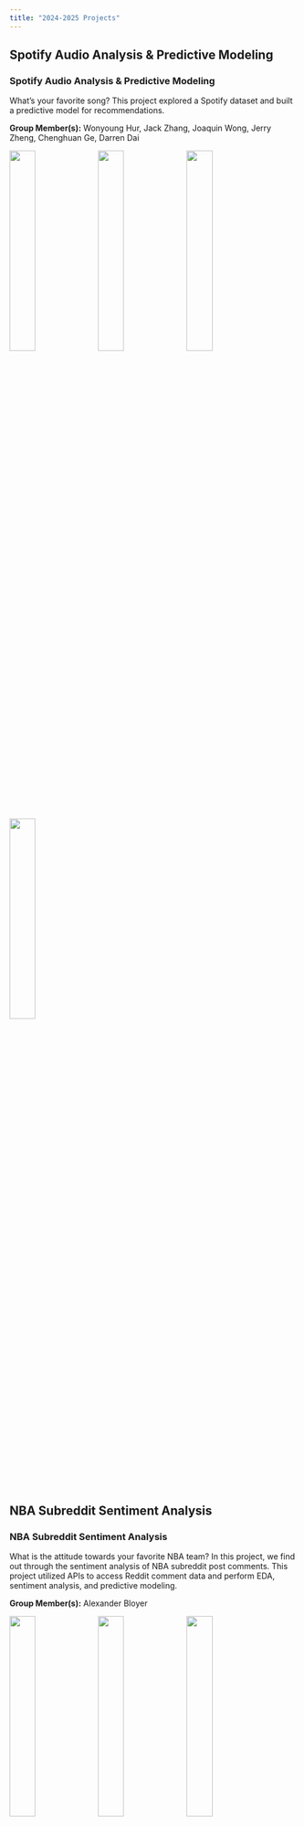 ```yaml
---
title: "2024-2025 Projects"
---
```


<!-- Spotify Audio Analysis & Predictive Modeling -->
:::{.callout-note collapse="false"}
## Spotify Audio Analysis & Predictive Modeling

<h3>Spotify Audio Analysis & Predictive Modeling</h3>

What's your favorite song? This project explored a Spotify dataset and built a predictive model for recommendations.

**Group Member(s):** Wonyoung Hur, Jack Zhang, Joaquin Wong, Jerry Zheng, Chenghuan Ge, Darren Dai

:::{.img-gallery}
<img src="../Images/Project_Showcase/2025/spotify1.png" onclick="openFullImg(this.src)" style="width:30%"> 
<img src="../Images/Project_Showcase/2025/spotify2.png" onclick="openFullImg(this.src)" style="width:30%">
<img src="../Images/Project_Showcase/2025/spotify3.png" onclick="openFullImg(this.src)" style="width:30%">
<img src="../Images/Project_Showcase/2025/spotify4.png" onclick="openFullImg(this.src)" style="width:30%">
:::
  
:::



<!-- NBA Subreddit Sentiment Analysis -->
:::{.callout-note collapse="false"}
## NBA Subreddit Sentiment Analysis

<h3>NBA Subreddit Sentiment Analysis</h3>

What is the attitude towards your favorite NBA team? In this project, we find out through the sentiment analysis of NBA subreddit post comments. This project utilized APIs to access Reddit comment data and perform EDA, sentiment analysis, and predictive modeling.

**Group Member(s):** Alexander Bloyer

:::{.img-gallery}
<img src="../Images/Project_Showcase/2025/nbasa1.png" onclick="openFullImg(this.src)" style="width:30%">
<img src="../Images/Project_Showcase/2025/nbasa3.png" onclick="openFullImg(this.src)" style="width:30%">
<img src="../Images/Project_Showcase/2025/nbasa6.png" onclick="openFullImg(this.src)" style="width:30%">
<img src="../Images/Project_Showcase/2025/nbasa8.png" onclick="openFullImg(this.src)" style="width:30%">
:::
  
:::



<!-- Sex & ADHD Prediction -->
:::{.callout-note collapse="false"}
## Sex & ADHD Prediction

<h3>Sex & ADHD Prediction</h3>

How does your sex affect the likelihood you have ADHD? This project develops a variety of predictive models to assess and aid in ADHD diagnosis.

**Group Members:** Alice Xu & Ashlyn Lin

:::{.img-gallery}
<img src="../Images/Project_Showcase/2025/sexadhd1.png" onclick="openFullImg(this.src)" style="width:30%">
<img src="../Images/Project_Showcase/2025/sexadhd4.png" onclick="openFullImg(this.src)" style="width:30%">
<img src="../Images/Project_Showcase/2025/sexadhd5.png" onclick="openFullImg(this.src)" style="width:30%">
<img src="../Images/Project_Showcase/2025/sexadhd7.png" onclick="openFullImg(this.src)" style="width:30%">
:::
  
:::



<!-- Diabetic Retinopathy Classification -->
:::{.callout-note collapse="false"}
## Diabetic Retinopathy Classification

<h3>Diabetic Retinopathy Classification</h3>

Diabetic Retinopathy is a serious condition that affects 200,000 US residents annually. This group trained a convolutional neural network on a dataset of images of patients eyes.

**Group Members:** Cyrus Navasca, Owen Feng, Shashin Gupta, Nikhil Gupta

:::{.img-gallery}
<img src="../Images/Project_Showcase/2025/imgnn4.png" onclick="openFullImg(this.src)" style="width:30%">
<img src="../Images/Project_Showcase/2025/imgnn3.png" onclick="openFullImg(this.src)" style="width:30%">
<img src="../Images/Project_Showcase/2025/imgnn7.png" onclick="openFullImg(this.src)" style="width:30%">
<img src="../Images/Project_Showcase/2025/imgnn9.png" onclick="openFullImg(this.src)" style="width:30%">
<img src="../Images/Project_Showcase/2025/imgnn13.png" onclick="openFullImg(this.src)" style="width:30%">

:::
  
:::

<!-- Raccoon Analysis of UCSB -->
:::{.callout-note collapse="false"}
## Raccoon Analysis of UCSB

<h3>Raccoon Analysis of UCSB</h3>

Have you seen this raccoon?! This group collected and analyzed data from UCSB students about their encounters with the local raccoon population.

**Group Members:** Katherine Hung, Sabrina Nguyen, Brendan Chung, Dylan Acosta, Joseph Cancio

:::{.img-gallery}
<img src="../Images/Project_Showcase/2025/ra1.png" onclick="openFullImg(this.src)" style="width:30%">
<img src="../Images/Project_Showcase/2025/ra4.png" onclick="openFullImg(this.src)" style="width:30%">
<img src="../Images/Project_Showcase/2025/ra5.png" onclick="openFullImg(this.src)" style="width:30%">
:::
  
:::

<body>

  <div class="full-img" id="fullImgBox">
  <html>
    <img src="../Images/Project_Showcase/2025/kris4.png" id="fullImg">
    <span onclick="closeFullImg()">X</span>
  </html>
  </div>
  
  <div class="img-gallery">
  <html>
    <img src="../Images/Project_Showcase/2025/anya1.png" onclick="openFullImg(this.src)">
    <img src="../Images/Project_Showcase/2025/anya4.png" onclick="openFullImg(this.src)">
    <img src="../Images/Project_Showcase/2025/kris5.png" onclick="openFullImg(this.src)">
  </html>
  </div>
  
<script>
  var fullImgBox = document.getElementById("fullImgBox");
  var fullImg = document.getElementById("fullImg");
  
  function openFullImg(pic){
    fullImgBox.style.display = "flex";
    fullImg.src = pic
  }
  
  function closeFullImg(){
  fullImgBox.style.display = "none";
  }
</script>

</body>
